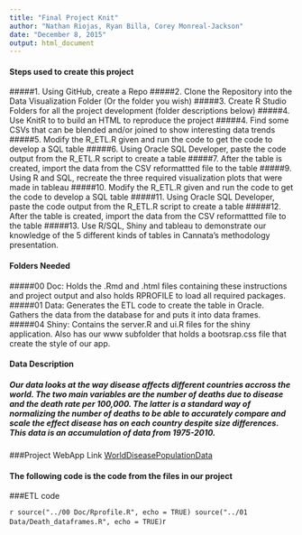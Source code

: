 ```yaml
---
title: "Final Project Knit"
author: "Nathan Riojas, Ryan Billa, Corey Monreal-Jackson"
date: "December 8, 2015"
output: html_document
---
```


#### Steps used to create this project
#####1. Using GitHub, create a Repo
#####2. Clone the Repository into the Data Visualization Folder (Or the folder you wish)
#####3. Create R Studio Folders for all the project development (folder descriptions below)
#####4. Use KnitR to to build an HTML to reproduce the project
#####4. Find some CSVs that can be blended and/or joined to show interesting data trends
#####5. Modify the R_ETL.R given and run the code to get the code to develop a SQL table
#####6. Using Oracle SQL Developer, paste the code output from the R_ETL.R script to create a table
#####7. After the table is created, import the data from the CSV reformattted file to the table
#####9. Using R and SQL, recreate the three required visualization plots that were made in tableau
#####10. Modify the R_ETL.R given and run the code to get the code to develop a SQL table
#####11. Using Oracle SQL Developer, paste the code output from the R_ETL.R script to create a table
#####12. After the table is created, import the data from the CSV reformattted file to the table
#####13. Use R/SQL, Shiny and tableau to demonstrate our knowledge of the 5 different kinds of tables in Cannata's methodology presentation. 



#### Folders Needed
#####00 Doc: Holds the .Rmd and .html files containing these instructions and project output and also holds RPROFILE to load all required packages.
#####01 Data: Generates the ETL code to create the table in Oracle. Gathers the data from the database for and puts it into data frames.
#####04 Shiny: Contains the server.R and ui.R files for the shiny application. Also has our www subfolder that holds a bootsrap.css file that create the style of our app.

#### Data Description
##### Our data looks at the way disease affects different countries accross the world. The two main variables are the number of deaths due to disease and the death rate per 100,000. The latter is a standard way of normalizing the number of deaths to be able to accurately compare and scale the effect disease has on each country despite size differences. This data is an accumulation of data from 1975-2010.

###Project WebApp Link
[WorldDiseasePopulationData](https://nathanriojas.shinyapps.io/WorldDiseasePopulationData)


#### The following code is the code from the files in our project
###ETL code 




```r
source("../00 Doc/Rprofile.R", echo = TRUE)
source("../01 Data/Death_dataframes.R", echo = TRUE)
```r
